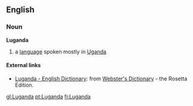 ==English==
===Noun===
'''Luganda'''
#a [[language]] spoken mostly in [[Uganda]]

==== External links====
*[http://www.websters-online-dictionary.org/definition/Luganda-english/ Luganda - English Dictionary]: from [http://www.websters-online-dictionary.org/ Webster's Dictionary] - the Rosetta Edition.

[[gl:Luganda]]
[[pt:Luganda]]
[[fi:Luganda]]